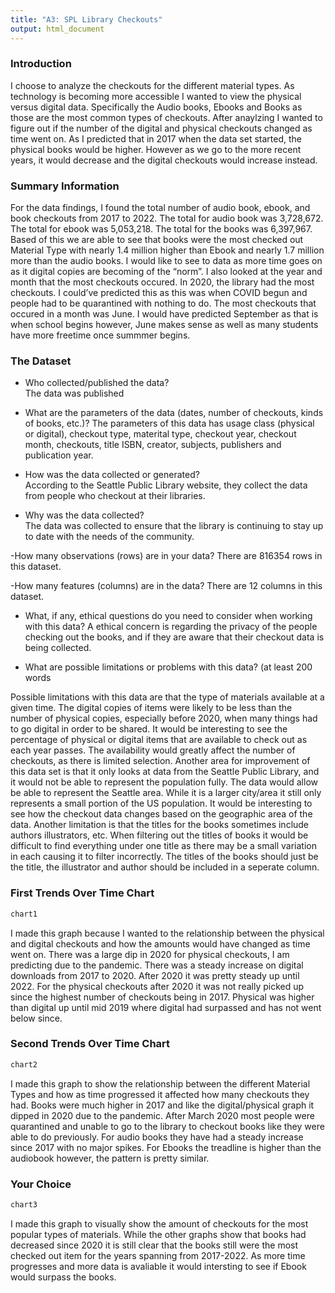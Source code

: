 ```yaml
---
title: "A3: SPL Library Checkouts"
output: html_document
---
```


### Introduction

I choose to analyze the checkouts for the different material types. As technology is becoming more accessible I wanted to view the physical versus digital data. Specifically the Audio books, Ebooks and Books as those are the most common types of checkouts. After anaylzing I wanted to figure out if the number of the digital and physical checkouts changed as time went on. As I predicted that in 2017 when the data set started, the physical books would be higher. However as we go to the more recent years, it would decrease and the digital checkouts would increase instead.

### Summary Information


For the data findings, I found the total number of audio book, ebook, and book checkouts from 2017 to 2022. The total for audio book was 3,728,672. The total for ebook was 5,053,218. The total for the books was 6,397,967. Based of this we are able to see that books were the most checked out Material Type with nearly 1.4 million higher than Ebook and nearly 1.7 million more than the audio books. I would like to see to data as more time goes on as it digital copies are becoming of the "norm". I also looked at the year and month that the most checkouts occured. In 2020, the library had the most checkouts. I could've predicted this as this was when COVID begun and people had to be quarantined with nothing to do. The most checkouts that occured in a month was June. I would have predicted September as that is when school begins however, June makes sense as well as many students have more freetime once summmer begins.

### The Dataset

- Who collected/published the data?  
The data was published

- What are the parameters of the data (dates, number of checkouts, kinds of books, etc.)?
The parameters of this data has usage class (physical or digital), checkout type, materital type, checkout year, checkout month, checkouts, title ISBN, creator, subjects, publishers and publication year.

- How was the data collected or generated?  
According to the Seattle Public Library website, they collect the data from people who checkout at their libraries.

- Why was the data collected?  
The data was collected to ensure that the library is continuing to stay up to date with the needs of the community. 

-How many observations (rows) are in your data?
There are 816354 rows in this dataset. 

-How many features (columns) are in the data?
There are 12 columns in this dataset.

- What, if any, ethical questions do you need to consider when working with this data? 
A ethical concern is regarding the privacy of the people checking out the books, and if they are aware that their checkout data is being collected. 

- What are possible limitations or problems with this data?   (at least 200 words

Possible limitations with this data are that the type of materials available at a given time. The digital copies of items were likely to be less than the number of physical copies, especially before 2020, when many things had to go digital in order to be shared. It would be interesting to see the percentage of physical or digital items that are available to check out as each year passes. The availability would greatly affect the number of checkouts, as there is limited selection. Another area for improvement of this data set is that it only looks at data from the Seattle Public Library, and it would not be able to represent the population fully. The data would allow be able to represent the Seattle area. While it is a larger city/area it still only represents a small portion of the US population. It would be interesting to see how the checkout data changes based on the geographic area of the data. Another limitation is that the titles for the books sometimes include authors illustrators, etc. When filtering out the titles of books it would be difficult to find everything under one title as there may be a small variation in each causing it to filter incorrectly. The titles of the books should just be the title, the illustrator and author should be included in a seperate column. 

### First Trends Over Time Chart


``````r
chart1
``````
I made this graph because I wanted to the relationship between the physical and digital checkouts and how the amounts would have changed as time went on. There was a large dip in 2020 for physical checkouts, I am predicting due to the pandemic. There was a steady increase on digital downloads from 2017 to 2020. After 2020 it was pretty steady up until 2022. For the physical checkouts after 2020 it was not really picked up since the highest number of checkouts being in 2017. Physical was higher than digital up until mid 2019 where digital had surpassed and has not went below since. 

### Second Trends Over Time Chart

``````r
chart2
``````
I made this graph to show the relationship between the different Material Types and how as time progressed it affected how many checkouts they had. Books were much higher in 2017 and like the digital/physical graph it dipped in 2020 due to the pandemic. After March 2020 most people were quarantined and unable to go to the library to checkout books like they were able to do previously. For audio books they have had a steady increase since 2017 with no major spikes. For Ebooks the treadline is higher than the audiobook however, the pattern is pretty similar. 

### Your Choice

``````r
chart3
``````

I made this graph to visually show the amount of checkouts for the most popular types of materials. While the other graphs show that books had decreased since 2020 it is still clear that the books still were the most checked out item for the years spanning from 2017-2022. As more time progresses and more data is avaliable it would intersting to see if Ebook would surpass the books. 
